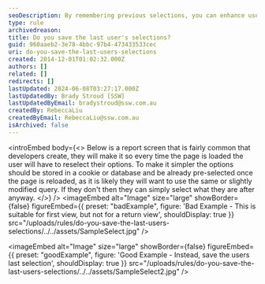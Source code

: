 ```yaml
---
seoDescription: By remembering previous selections, you can enhance user experience and increase efficiency.
type: rule
archivedreason:
title: Do you save the last user's selections?
guid: 960aaeb2-3e78-4bbc-97b4-473433533cec
uri: do-you-save-the-last-users-selections
created: 2014-12-01T01:02:32.000Z
authors: []
related: []
redirects: []
lastUpdated: 2024-06-08T03:27:17.000Z
lastUpdatedBy: Brady Stroud [SSW]
lastUpdatedByEmail: bradystroud@ssw.com.au
createdBy: RebeccaLiu
createdByEmail: RebeccaLiu@ssw.com.au
isArchived: false
---
```


<introEmbed
  body={<>
Below is a report screen that is fairly common that developers create, they will make it so every time the page is loaded the user will have to reselect their options. To make it simpler the options should be stored in a cookie or database and be already pre-selected once the page is reloaded, as it is likely they will want to use the same or slightly modified query. If they don't then they can simply select what they are after anyway.
  </>}
/>
<imageEmbed
  alt="Image"
  size="large"
  showBorder={false}
  figureEmbed={{
    preset: "badExample",
    figure: 'Bad Example - This is suitable for first view, but not for a return view',
    shouldDisplay: true
  }}
  src="/uploads/rules/do-you-save-the-last-users-selections/../../assets/SampleSelect.jpg"
/>

<imageEmbed
  alt="Image"
  size="large"
  showBorder={false}
  figureEmbed={{
    preset: "goodExample",
    figure: 'Good Example - Instead, save the users last selection',
    shouldDisplay: true
  }}
  src="/uploads/rules/do-you-save-the-last-users-selections/../../assets/SampleSelect2.jpg"
/>
